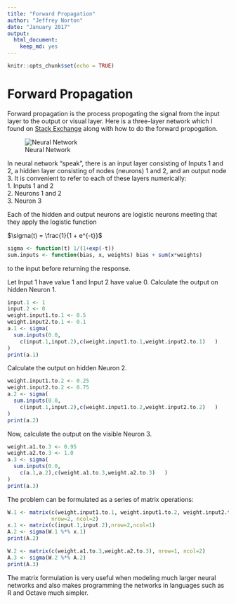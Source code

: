 ```yaml
---
title: "Forward Propagation"
author: "Jeffrey Norton"
date: "January 2017"
output:
  html_document:
    keep_md: yes
---
```


```r
knitr::opts_chunk$set(echo = TRUE)
```
# Forward Propagation

Forward propagation is the process propogating the signal from the
input layer to the output or visual layer.  Here is a three-layer network
which I found on
[Stack Exchange](http://stats.stackexchange.com/questions/147954/neural-network-forward-propagation) along with how to do the forward propogation.

![Neural Network](yRznlmm.png)

In neural network "speak", there is an input layer consisting of Inputs 1 and 2, a hidden layer consisting of nodes (neurons) 1 and 2, and an output node 3.  It is convenient to refer to each of these layers numerically:  
1. Inputs 1 and 2  
2. Neurons 1 and 2  
3. Neuron 3  

Each of the hidden and output neurons are logistic neurons meeting that they apply the logistic function

$\sigma(t) = \frac{1}{1 + e^{-t}}$

```r
sigma <- function(t) 1/(1+exp(-t))
sum.inputs <- function(bias, x, weights) bias + sum(x*weights)
```

to the input before returning the response.

Let Input 1 have value 1 and Input 2 have value 0.  Calculate
the output on hidden Neuron 1.
```r
input.1 <- 1
input.2 <- 0
weight.input1.to.1 <- 0.5
weight.input2.to.1 <- 0.1
a.1 <- sigma(
  sum.inputs(0.0,
    c(input.1,input.2),c(weight.input1.to.1,weight.input2.to.1)   )
)
print(a.1)
```

Calculate the output on hidden Neuron 2.
```r
weight.input1.to.2 <- 0.25
weight.input2.to.2 <- 0.75
a.2 <- sigma(
  sum.inputs(0.0,
    c(input.1,input.2),c(weight.input1.to.2,weight.input2.to.2)   )
)
print(a.2)
```
Now, calculate the output on the visible Neuron 3.
```r
weight.a1.to.3 <- 0.95
weight.a2.to.3 <- 1.0
a.3 <- sigma(
  sum.inputs(0.0,
    c(a.1,a.2),c(weight.a1.to.3,weight.a2.to.3)   )
)
print(a.3)
```

The problem can be formulated as a series of matrix operations:
```r
W.1 <- matrix(c(weight.input1.to.1, weight.input1.to.2, weight.input2.to.1, weight.input2.to.2),
              nrow=2, ncol=2)
x.1 <- matrix(c(input.1,input.2),nrow=2,ncol=1)
A.2 <- sigma(W.1 %*% x.1)
print(A.2)

W.2 <- matrix(c(weight.a1.to.3,weight.a2.to.3), nrow=1, ncol=2)
A.3 <- sigma(W.2 %*% A.2)
print(A.3)
```

The matrix formulation is very useful when modeling much larger neural networks and also makes programming the networks in languages such as R and Octave much simpler.


